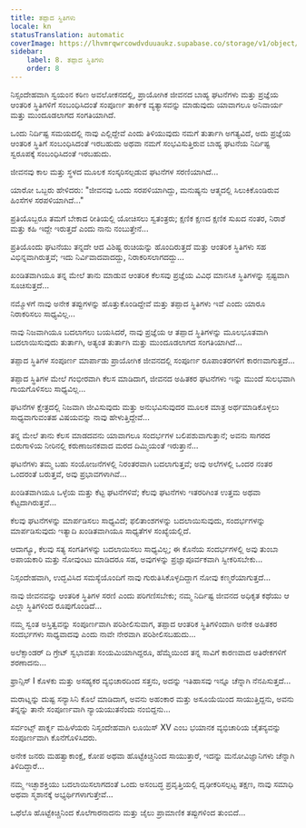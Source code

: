 ```yaml
---
title: ತಪ್ಪಾದ ಸ್ಥಿತಿಗಳು
locale: kn
statusTranslation: automatic
coverImage: https://lhvmrqwrcowdvduuaukz.supabase.co/storage/v1/object/public/strapi-uploads/small_cover-tratado-de-psicologia-revolucionaria.webp-5e15e1cec4e0ebebcde5d7fc7565d8fd.webp
sidebar:
    label: 8. ತಪ್ಪಾದ ಸ್ಥಿತಿಗಳು
    order: 8
---
```

ನಿಸ್ಸಂದೇಹವಾಗಿ ಸ್ವಯಂನ ಕಠಿಣ ಅವಲೋಕನದಲ್ಲಿ, ಪ್ರಾಯೋಗಿಕ ಜೀವನದ ಬಾಹ್ಯ ಘಟನೆಗಳು ಮತ್ತು ಪ್ರಜ್ಞೆಯ ಆಂತರಿಕ ಸ್ಥಿತಿಗಳಿಗೆ ಸಂಬಂಧಿಸಿದಂತೆ ಸಂಪೂರ್ಣ ತಾರ್ಕಿಕ ವ್ಯತ್ಯಾಸವನ್ನು ಮಾಡುವುದು ಯಾವಾಗಲೂ ಅನಿವಾರ್ಯ ಮತ್ತು ಮುಂದೂಡಲಾಗದ ಸಂಗತಿಯಾಗಿದೆ.

ಒಂದು ನಿರ್ದಿಷ್ಟ ಸಮಯದಲ್ಲಿ ನಾವು ಎಲ್ಲಿದ್ದೇವೆ ಎಂದು ತಿಳಿಯುವುದು ನಮಗೆ ತುರ್ತಾಗಿ ಅಗತ್ಯವಿದೆ, ಅದು ಪ್ರಜ್ಞೆಯ ಆಂತರಿಕ ಸ್ಥಿತಿಗೆ ಸಂಬಂಧಿಸಿದಂತೆ ಇರಬಹುದು ಅಥವಾ ನಮಗೆ ಸಂಭವಿಸುತ್ತಿರುವ ಬಾಹ್ಯ ಘಟನೆಯ ನಿರ್ದಿಷ್ಟ ಸ್ವರೂಪಕ್ಕೆ ಸಂಬಂಧಿಸಿದಂತೆ ಇರಬಹುದು.

ಜೀವನವು ಕಾಲ ಮತ್ತು ಸ್ಥಳದ ಮೂಲಕ ಸಂಸ್ಕರಿಸಲ್ಪಡುವ ಘಟನೆಗಳ ಸರಣಿಯಾಗಿದೆ...

ಯಾರೋ ಒಬ್ಬರು ಹೇಳಿದರು: "ಜೀವನವು ಒಂದು ಸರಪಳಿಯಾಗಿದ್ದು, ಮನುಷ್ಯನು ಆತ್ಮದಲ್ಲಿ ಸಿಲುಕಿಕೊಂಡಿರುವ ಹಿಂಸೆಗಳ ಸರಪಳಿಯಾಗಿದೆ..."

ಪ್ರತಿಯೊಬ್ಬರೂ ತಮಗೆ ಬೇಕಾದ ರೀತಿಯಲ್ಲಿ ಯೋಚಿಸಲು ಸ್ವತಂತ್ರರು; ಕ್ಷಣಿಕ ಕ್ಷಣದ ಕ್ಷಣಿಕ ಸುಖದ ನಂತರ, ನಿರಾಶೆ ಮತ್ತು ಕಹಿ ಇದ್ದೇ ಇರುತ್ತದೆ ಎಂದು ನಾನು ನಂಬುತ್ತೇನೆ...

ಪ್ರತಿಯೊಂದು ಘಟನೆಯು ತನ್ನದೇ ಆದ ವಿಶಿಷ್ಟ ರುಚಿಯನ್ನು ಹೊಂದಿರುತ್ತದೆ ಮತ್ತು ಆಂತರಿಕ ಸ್ಥಿತಿಗಳು ಸಹ ವಿಭಿನ್ನವಾಗಿರುತ್ತವೆ; ಇದು ನಿರ್ವಿವಾದವಾದದ್ದು, ನಿರಾಕರಿಸಲಾಗದದ್ದು...

ಖಂಡಿತವಾಗಿಯೂ ತನ್ನ ಮೇಲೆ ತಾನು ಮಾಡುವ ಆಂತರಿಕ ಕೆಲಸವು ಪ್ರಜ್ಞೆಯ ವಿವಿಧ ಮಾನಸಿಕ ಸ್ಥಿತಿಗಳನ್ನು ಸ್ಪಷ್ಟವಾಗಿ ಸೂಚಿಸುತ್ತದೆ...

ನಮ್ಮೊಳಗೆ ನಾವು ಅನೇಕ ತಪ್ಪುಗಳನ್ನು ಹೊತ್ತುಕೊಂಡಿದ್ದೇವೆ ಮತ್ತು ತಪ್ಪಾದ ಸ್ಥಿತಿಗಳು ಇವೆ ಎಂದು ಯಾರೂ ನಿರಾಕರಿಸಲು ಸಾಧ್ಯವಿಲ್ಲ...

ನಾವು ನಿಜವಾಗಿಯೂ ಬದಲಾಗಲು ಬಯಸಿದರೆ, ನಾವು ಪ್ರಜ್ಞೆಯ ಆ ತಪ್ಪಾದ ಸ್ಥಿತಿಗಳನ್ನು ಮೂಲಭೂತವಾಗಿ ಬದಲಾಯಿಸುವುದು ತುರ್ತಾಗಿ, ಅತ್ಯಂತ ತುರ್ತಾಗಿ ಮತ್ತು ಮುಂದೂಡಲಾಗದ ಸಂಗತಿಯಾಗಿದೆ...

ತಪ್ಪಾದ ಸ್ಥಿತಿಗಳ ಸಂಪೂರ್ಣ ಮಾರ್ಪಾಡು ಪ್ರಾಯೋಗಿಕ ಜೀವನದಲ್ಲಿ ಸಂಪೂರ್ಣ ರೂಪಾಂತರಗಳಿಗೆ ಕಾರಣವಾಗುತ್ತದೆ...

ತಪ್ಪಾದ ಸ್ಥಿತಿಗಳ ಮೇಲೆ ಗಂಭೀರವಾಗಿ ಕೆಲಸ ಮಾಡಿದಾಗ, ಜೀವನದ ಅಹಿತಕರ ಘಟನೆಗಳು ಇನ್ನು ಮುಂದೆ ಸುಲಭವಾಗಿ ಗಾಯಗೊಳಿಸಲು ಸಾಧ್ಯವಿಲ್ಲ...

ಘಟನೆಗಳ ಕ್ಷೇತ್ರದಲ್ಲಿ ನಿಜವಾಗಿ ಜೀವಿಸುವುದು ಮತ್ತು ಅನುಭವಿಸುವುದರ ಮೂಲಕ ಮಾತ್ರ ಅರ್ಥಮಾಡಿಕೊಳ್ಳಲು ಸಾಧ್ಯವಾಗುವಂತಹ ವಿಷಯವನ್ನು ನಾವು ಹೇಳುತ್ತಿದ್ದೇವೆ...

ತನ್ನ ಮೇಲೆ ತಾನು ಕೆಲಸ ಮಾಡದವನು ಯಾವಾಗಲೂ ಸಂದರ್ಭಗಳ ಬಲಿಪಶುವಾಗುತ್ತಾನೆ; ಅವನು ಸಾಗರದ ಬಿರುಗಾಳಿಯ ನೀರಿನಲ್ಲಿ ಕರುಣಾಜನಕವಾದ ಮರದ ದಿಮ್ಮಿಯಂತೆ ಇರುತ್ತಾನೆ...

ಘಟನೆಗಳು ತಮ್ಮ ಬಹು ಸಂಯೋಜನೆಗಳಲ್ಲಿ ನಿರಂತರವಾಗಿ ಬದಲಾಗುತ್ತವೆ; ಅವು ಅಲೆಗಳಲ್ಲಿ ಒಂದರ ನಂತರ ಒಂದರಂತೆ ಬರುತ್ತವೆ, ಅವು ಪ್ರಭಾವಗಳಾಗಿವೆ...

ಖಂಡಿತವಾಗಿಯೂ ಒಳ್ಳೆಯ ಮತ್ತು ಕೆಟ್ಟ ಘಟನೆಗಳಿವೆ; ಕೆಲವು ಘಟನೆಗಳು ಇತರರಿಗಿಂತ ಉತ್ತಮ ಅಥವಾ ಕೆಟ್ಟದಾಗಿರುತ್ತವೆ...

ಕೆಲವು ಘಟನೆಗಳನ್ನು ಮಾರ್ಪಡಿಸಲು ಸಾಧ್ಯವಿದೆ; ಫಲಿತಾಂಶಗಳನ್ನು ಬದಲಾಯಿಸುವುದು, ಸಂದರ್ಭಗಳನ್ನು ಮಾರ್ಪಡಿಸುವುದು ಇತ್ಯಾದಿ ಖಂಡಿತವಾಗಿಯೂ ಸಾಧ್ಯತೆಗಳ ಸಂಖ್ಯೆಯಲ್ಲಿದೆ.

ಆದಾಗ್ಯೂ, ಕೆಲವು ಸತ್ಯ ಸಂಗತಿಗಳನ್ನು ಬದಲಾಯಿಸಲು ಸಾಧ್ಯವಿಲ್ಲ; ಈ ಕೊನೆಯ ಸಂದರ್ಭಗಳಲ್ಲಿ ಅವು ತುಂಬಾ ಅಪಾಯಕಾರಿ ಮತ್ತು ನೋವುಂಟು ಮಾಡಿದರೂ ಸಹ, ಅವುಗಳನ್ನು ಪ್ರಜ್ಞಾಪೂರ್ವಕವಾಗಿ ಸ್ವೀಕರಿಸಬೇಕು...

ನಿಸ್ಸಂದೇಹವಾಗಿ, ಉದ್ಭವಿಸಿದ ಸಮಸ್ಯೆಯೊಂದಿಗೆ ನಾವು ಗುರುತಿಸಿಕೊಳ್ಳದಿದ್ದಾಗ ನೋವು ಕಣ್ಮರೆಯಾಗುತ್ತದೆ...

ನಾವು ಜೀವನವನ್ನು ಆಂತರಿಕ ಸ್ಥಿತಿಗಳ ಸರಣಿ ಎಂದು ಪರಿಗಣಿಸಬೇಕು; ನಮ್ಮ ನಿರ್ದಿಷ್ಟ ಜೀವನದ ಅಧಿಕೃತ ಕಥೆಯು ಆ ಎಲ್ಲಾ ಸ್ಥಿತಿಗಳಿಂದ ರೂಪುಗೊಂಡಿದೆ...

ನಮ್ಮ ಸ್ವಂತ ಅಸ್ತಿತ್ವವನ್ನು ಸಂಪೂರ್ಣವಾಗಿ ಪರಿಶೀಲಿಸುವಾಗ, ತಪ್ಪಾದ ಆಂತರಿಕ ಸ್ಥಿತಿಗಳಿಂದಾಗಿ ಅನೇಕ ಅಹಿತಕರ ಸಂದರ್ಭಗಳು ಸಾಧ್ಯವಾದವು ಎಂದು ನಾವೇ ನೇರವಾಗಿ ಪರಿಶೀಲಿಸಬಹುದು...

ಅಲೆಕ್ಸಾಂಡರ್ ದಿ ಗ್ರೇಟ್ ಸ್ವಭಾವತಃ ಸಂಯಮಿಯಾಗಿದ್ದರೂ, ಹೆಮ್ಮೆಯಿಂದ ತನ್ನ ಸಾವಿಗೆ ಕಾರಣವಾದ ಅತಿರೇಕಗಳಿಗೆ ಶರಣಾದನು...

ಫ್ರಾನ್ಸಿಸ್ I ಕೊಳಕು ಮತ್ತು ಅಸಹ್ಯಕರ ವ್ಯಭಿಚಾರದಿಂದ ಸತ್ತನು, ಅದನ್ನು ಇತಿಹಾಸವು ಇನ್ನೂ ಚೆನ್ನಾಗಿ ನೆನಪಿಸುತ್ತದೆ...

ಮರಾಟ್ನನ್ನು ದುಷ್ಟ ಸನ್ಯಾಸಿನಿ ಕೊಲೆ ಮಾಡಿದಾಗ, ಅವನು ಅಹಂಕಾರ ಮತ್ತು ಅಸೂಯೆಯಿಂದ ಸಾಯುತ್ತಿದ್ದನು, ಅವನು ತನ್ನನ್ನು ತಾನೇ ಸಂಪೂರ್ಣವಾಗಿ ನ್ಯಾಯಯುತನೆಂದು ನಂಬಿದ್ದನು...

ಸರ್ವಂಟ್ಸ್ ಪಾರ್ಕ್ನ ಮಹಿಳೆಯರು ನಿಸ್ಸಂದೇಹವಾಗಿ ಲೂಯಿಸ್ XV ಎಂಬ ಭಯಾನಕ ವ್ಯಭಿಚಾರಿಯ ಚೈತನ್ಯವನ್ನು ಸಂಪೂರ್ಣವಾಗಿ ಕೊನೆಗೊಳಿಸಿದರು.

ಅನೇಕ ಜನರು ಮಹತ್ವಾಕಾಂಕ್ಷೆ, ಕೋಪ ಅಥವಾ ಹೊಟ್ಟೆಕಿಚ್ಚಿನಿಂದ ಸಾಯುತ್ತಾರೆ, ಇದನ್ನು ಮನೋವಿಜ್ಞಾನಿಗಳು ಚೆನ್ನಾಗಿ ತಿಳಿದಿದ್ದಾರೆ...

ನಮ್ಮ ಇಚ್ಛಾಶಕ್ತಿಯು ಬದಲಾಯಿಸಲಾಗದಂತೆ ಒಂದು ಅಸಂಬದ್ಧ ಪ್ರವೃತ್ತಿಯಲ್ಲಿ ದೃಢೀಕರಿಸಲ್ಪಟ್ಟ ತಕ್ಷಣ, ನಾವು ಸಮಾಧಿ ಅಥವಾ ಸ್ಮಶಾನಕ್ಕೆ ಅಭ್ಯರ್ಥಿಗಳಾಗುತ್ತೇವೆ...

ಒಥೆಲೊ ಹೊಟ್ಟೆಕಿಚ್ಚಿನಿಂದ ಕೊಲೆಗಾರನಾದನು ಮತ್ತು ಜೈಲು ಪ್ರಾಮಾಣಿಕ ತಪ್ಪುಗಳಿಂದ ತುಂಬಿದೆ...

